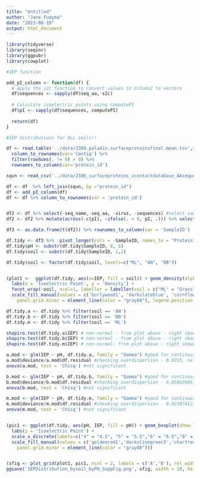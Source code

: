 ```yaml
---
title: "Untitled"
author: "Jane Fudyma"
date: "2023-08-19"
output: html_document
---
```


```r
library(tidyverse)
library(seqinr)
library(ggpubr)
library(cowplot)
```


```r
#IEP function

add_pI_column <- function(df) {
  # Apply the s2c function to convert values in Column2 to vectors
  df$sequences <- sapply(df$seq_aa, s2c)
  
  # Calculate isoelectric points using computePI
  df$pI <- sapply(df$sequences, computePI)
  
  return(df)
}
```


```r
#IEP distributions for ALL soils!!

df <- read.table('../data/2309.paladin.surfaceproteinsfinal.mean.tsv',sep = "\t", header=T) %>% 
  column_to_rownames(var='Contig') %>% 
  filter(rowSums(. != 0) > 0) %>% 
  rownames_to_column(var='protein_id')

squn <- read_csv('../data/2306_surfaceproteins_vcontactdatabase_AAsequences.csv')

df <- df  %>% left_join(squn, by ="protein_id")
df <- add_pI_column(df)
df <- df %>% column_to_rownames(var = 'protein_id') 


df2 <- df %>% select(-seq_name,-seq_aa, -virus, -sequences) #select samples and pI
df2 <- df2 %>% mutate(across(-c(pI), ~ifelse(. > 0, pI, .))) %>% select (-pI) #add the pI to every sample that had that protein in it

df3 <- as.data.frame(t(df2)) %>% rownames_to_column(var = 'SampleID')

df.tidy <- df3 %>%  pivot_longer(cols = -SampleID, names_to = "ProteinID", values_to = "IEP") %>% filter(IEP>0)
df.tidy$pH <- substr(df.tidy$SampleID, 8, 8)
df.tidy$soil <- substr(df.tidy$SampleID, 1,2)

df.tidy$soil <- factor(df.tidy$soil, levels=c("ML", "AN", "BB"))


(plot1 <-  ggplot(df.tidy, aes(x=IEP, fill = soil)) + geom_density(alpha=0.7) + theme_linedraw() + 
  labs(x = 'Isoelectric Point', y = 'Density') + 
  facet_wrap(~soil, ncol=1, labeller = labeller(soil = c("ML" = "Grassland","AN" = "Forest", "BB" = "Wetland"))) + xlim(2.5, 12.5) + 
  scale_fill_manual(values = c('burlywood1', 'darkslateblue', 'cornflowerblue')) + theme( panel.grid.major = element_line(color = "gray80"),
    panel.grid.minor = element_line(color = "gray80"), legend.position = 'none'))

df.tidy.a <- df.tidy %>% filter(soil == 'AN')
df.tidy.b <- df.tidy %>% filter(soil == 'BB')
df.tidy.m <- df.tidy %>% filter(soil == 'ML')

shapiro.test(df.tidy.a$IEP) # non-normal - from plot above - right skewed, but continuous data - use gamma
shapiro.test(df.tidy.b$IEP) # non-normal - from plot above - right skewed, but continuous data - use gamma
shapiro.test(df.tidy.m$IEP) # non-normal- from plot above - right skewed, but continuous data - use gamma

a.mod <- glm(IEP ~ pH, df.tidy.a, family = "Gamma") #good for continous that is right skewed
a.mod$deviance/a.mod$df.residual #checking overdispersion - 0.0215, no overdispersion
anova(a.mod, test = 'Chisq') #not significant

b.mod <- glm(IEP ~ pH, df.tidy.b, family = "Gamma") #good for continous that is right skewed
b.mod$deviance/b.mod$df.residual #checking overdispersion - 0.05063966, no overdispersion
anova(b.mod, test = 'Chisq') #not significant

m.mod <- glm(IEP ~ pH, df.tidy.m, family = "Gamma") #good for continous that is right skewed
m.mod$deviance/m.mod$df.residual #checking overdispersion - 0.02397412, no overdispersion
anova(m.mod, test = 'Chisq') #not significant


(pic1 <- ggplot(df.tidy, aes(pH, IEP, fill = pH)) + geom_boxplot(show.legend = FALSE) + theme_linedraw() + 
  labs(y = 'Isoelectric Point') + 
  scale_x_discrete(labels=c("4" = "4.5", "5" = "5.5","6" = "6.5","8" = "7.5")) +
  scale_fill_manual(values = c('goldenrod1','darkolivegreen3','chartreuse4', 'darkcyan')) + facet_wrap(~soil, nrow = 1, labeller = labeller(soil = c("ML" = "Grassland","AN" = "Forest", "BB" = "Wetland"))) + theme( panel.grid.major = element_line(color = "gray80"),
    panel.grid.minor = element_line(color = "gray80")))


(sfig <- plot_grid(plot1, pic1, ncol = 2, labels = c('A','B'), rel_widths = c(2, 1.5)))
ggsave('IEPDistribution_bysoil_byPH_SuppFig.png', sfig, width = 10, height = 4)
```

